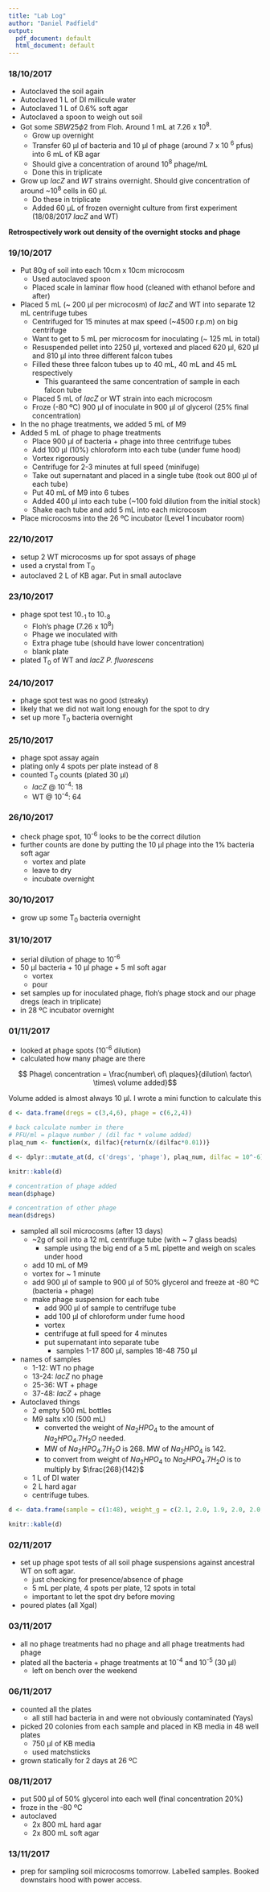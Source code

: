 ```yaml
---
title: "Lab Log"
author: "Daniel Padfield"
output:
  pdf_document: default
  html_document: default
---
```


### 18/10/2017

- Autoclaved the soil again
- Autoclaved 1 L of DI millicule water
- Autoclaved 1 L of 0.6% soft agar
- Autoclaved a spoon to weigh out soil
- Got some $SBW25\phi2$ from Floh. Around 1 mL at 7.26 x 10^8^.
    - Grow up overnight
    - Transfer 60 µl of bacteria and 10 µl of phage (around 7 x 10 ^6^ pfus) into 6 mL of KB agar
    - Should give a concentration of around 10^8^ phage/mL
    - Done this in triplicate
- Grow up _lacZ_ and _WT_ strains overnight. Should give concentration of around ~10^8^ cells in 60 µl.
  - Do these in triplicate
  - Added 60 µL of frozen overnight culture from first experiment (18/08/2017 _lacZ_ and WT)
  
__Retrospectively work out density of the overnight stocks and phage__

### 19/10/2017

- Put 80g of soil into each 10cm x 10cm microcosm
    - Used autoclaved spoon
    - Placed scale in laminar flow hood (cleaned with ethanol before and after)
- Placed 5 mL (~ 200 µl per microcosm) of _lacZ_ and WT into separate 12 mL centrifuge tubes
    - Centrifuged for 15 minutes at max speed (~4500 r.p.m) on big centrifuge
    - Want to get to 5 mL per microcosm for inoculating (~ 125 mL in total)
    - Resuspended pellet into 2250 µl, vortexed and placed 620 µl, 620 µl and 810 µl into three different falcon tubes
    - Filled these three falcon tubes up to 40 mL, 40 mL and 45 mL respectively
        - This guaranteed the same concentration of sample in each falcon tube
    - Placed 5 mL of _lacZ_ or WT strain into each microcosm
    - Froze (-80 ºC) 900 µl of inoculate in 900 µl of glycerol (25% final concentration)
- In the no phage treatments, we added 5 mL of M9
- Added 5 mL  of phage to phage treatments
    - Place 900 µl of bacteria + phage into three centrifuge tubes
    - Add 100 µl (10%) chloroform into each tube (under fume hood)
    - Vortex rigorously
    - Centrifuge for 2-3 minutes at full speed (minifuge)
    - Take out supernatant and placed in a single tube (took out 800 µl of each tube)
    - Put 40 mL of M9 into 6 tubes
    - Added 400 µl into each tube (~100 fold dilution from the initial stock)
    - Shake each tube and add 5 mL into each microcosm
- Place microcosms into the 26 ºC incubator (Level 1 incubator room)

### 22/10/2017

- setup 2 WT microcosms up for spot assays of phage
- used a crystal from T~0~
- autoclaved 2 L of KB agar. Put in small autoclave

### 23/10/2017

- phage spot test 10~-1~ to 10~-8~
    - Floh's phage (7.26 x 10^8^)
    - Phage we inoculated with
    - Extra phage tube (should have lower concentration)
    - blank plate
- plated T~0~ of WT and _lacZ_ _P. fluorescens_

### 24/10/2017

- phage spot test was no good (streaky)
- likely that we did not wait long enough for the spot to dry
- set up more T~0~ bacteria overnight

### 25/10/2017

- phage spot assay again
- plating only 4 spots per plate instead of 8
- counted T~0~ counts (plated 30 µl)
    - _lacZ_ @ 10^-4^: 18
    - WT @ 10^-4^: 64
    
### 26/10/2017

- check phage spot, 10^-6^ looks to be the correct dilution
- further counts are done by putting the 10 µl phage into the 1% bacteria soft agar
    - vortex and plate
    - leave to dry
    - incubate overnight
    
### 30/10/2017

- grow up some T~0~ bacteria overnight

### 31/10/2017

- serial dilution of phage to 10^-6^
- 50 µl bacteria + 10 µl phage + 5 ml soft agar
    - vortex
    - pour
- set samples up for inoculated phage, floh's phage stock and our phage dregs (each in triplicate)
- in 28 ºC incubator overnight

### 01/11/2017

- looked at phage spots (10^-6^ dilution)
- calculated how many phage are there

$$ Phage\ concentration = \frac{number\ of\ plaques}{dilution\ factor\ \times\ volume added}$$

Volume added is almost always 10 µl. I wrote a mini function to calculate this

```r
d <- data.frame(dregs = c(3,4,6), phage = c(6,2,4))

# back calculate number in there
# PFU/ml = plaque number / (dil fac * volume added)
plaq_num <- function(x, dilfac){return(x/(dilfac*0.01))}

d <- dplyr::mutate_at(d, c('dregs', 'phage'), plaq_num, dilfac = 10^-6)

knitr::kable(d)

# concentration of phage added
mean(d$phage)

# concentration of other phage
mean(d$dregs)
```



- sampled all soil microcosms (after 13 days)
    - ~2g of soil into a 12 mL centrifuge tube (with ~ 7 glass beads)
        - sample using the big end of a 5 mL pipette and weigh on scales under hood
    - add 10 mL of M9
    - vortex for ~ 1 minute
    - add 900 µl of sample to 900 µl of 50% glycerol and freeze at -80 ºC (bacteria + phage)
    - make phage suspension for each tube
        - add 900 µl of sample to centrifuge tube
        - add 100 µl of chloroform under fume hood
        - vortex
        - centrifuge at full speed for 4 minutes
        - put supernatant into separate tube 
            - samples 1-17 800 µl, samples 18-48 750 µl
- names of samples
  - 1-12: WT no phage
  - 13-24: _lacZ_ no phage
  - 25-36: WT + phage
  - 37-48: _lacZ_ + phage
- Autoclaved things
    - 2 empty 500 mL bottles
    - M9 salts x10 (500 mL)
        - converted the weight of $Na_{2}HPO_{4}$ to the amount of $Na_{2}HPO_{4}.7H_{2}O$ needed.
        - MW of $Na_{2}HPO_{4}.7H_{2}O$ is 268. MW of $Na_{2}HPO_{4}$ is 142. 
        - to convert from weight of $Na_{2}HPO_{4}$ to $Na_{2}HPO_{4}.7H_{2}O$ is to multiply by $\frac{268}{142}$
    - 1 L of DI water
    - 2 L hard agar
    - centrifuge tubes.
    
```r
d <- data.frame(sample = c(1:48), weight_g = c(2.1, 2.0, 1.9, 2.0, 2.0, 2.0, 2.0, 2.0, 2.1, 1.9, 2.2, 2.1, 2.1, 1.9, 2.2, 2.2, 1.9, 2.2, 2.0, 2.3, 2.3, 2.2, 1.9, 2.1, 2.1, 2.2, 1.9, 2.0, 2.2, 2.3, 2.0, 2.2, 2.2, 2.2, 2.0, 2.0, 2.3, 1.9, 2.2, 1.9, 2.2, 2.0, 2.0, 2.2, 2.1, 2.2, 2.2, 2.1))

knitr::kable(d)
```
        
### 02/11/2017

- set up phage spot tests of all soil phage suspensions against ancestral WT on soft agar.
    - just checking for presence/absence of phage
    - 5 mL per plate, 4 spots per plate, 12 spots in total
    - important to let the spot dry before moving
- poured plates (all Xgal)

### 03/11/2017

- all no phage treatments had no phage and all phage treatments had phage
- plated all the bacteria + phage treatments at 10^-4^ and 10^-5^ (30 µl)
    - left on bench over the weekend
    
### 06/11/2017

- counted all the plates
    - all still had bacteria in and were not obviously contaminated (Yays)
- picked 20 colonies from each sample and placed in KB media in 48 well plates
    - 750 µl of KB media
    - used matchsticks
- grown statically for 2 days at 26 ºC

### 08/11/2017

- put 500 µl of 50% glycerol into each well (final concentration 20%)
- froze in the -80 ºC
- autoclaved
    - 2x 800 mL hard agar
    - 2x 800 mL soft agar

### 13/11/2017

- prep for sampling soil microcosms tomorrow. Labelled samples. Booked downstairs hood with power access.
